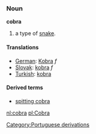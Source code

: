 ===Noun===
'''cobra'''

# a type of [[snake]].

====Translations====

*[[German]]: [[Kobra]] ''f''
*[[Slovak]]: [[kobra]] ''f''
*[[Turkish]]: [[kobra]]

====Derived terms====
*[[spitting cobra]]

[[nl:cobra]]
[[pl:Cobra]]
[[Category:Portuguese derivations]]
